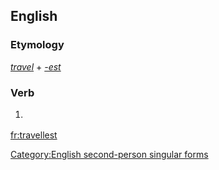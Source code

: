 ==English==

===Etymology===
''[[travel]]'' + ''[[-est]]''

===Verb===
{{en-verb form}}

# {{archaic}} {{form of|Second-person singular simple present form|travel}}

[[Category:English second-person singular forms]]

[[fr:travellest]]